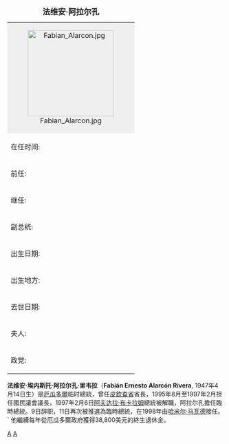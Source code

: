 {{noteTA
|1=zh:厄瓜多爾; zh-hans:厄瓜多尔; zh-hant:厄瓜多爾; zh-tw:厄瓜多;
}}
{| border="1" cellpadding="2" cellspacing="0" align="right" style="margin-left:1em"
|+ <span style="font-size:large;">'''法维安·阿拉尔孔'''</span>
|-
| style="background:#efefef;" align="center" colspan=2 |
[[File:Fabian_Alarcon.jpg|200px]]

|-
! align="left" | 在任时间:
| [[厄瓜多尔|厄瓜多尔]]临时總統<br />1997年2月6日–1997年2月9日<br />1997年2月11日–1998年8月10日
|-
! align="left" | 前任:
| [[阿夫达拉·布卡拉姆|阿夫达拉·布卡拉姆]]<br />[[罗莎莉亚·阿特亚加|罗莎莉亚·阿特亚加]]
|-
! align="left" | 继任:
| 罗莎莉亚·阿特亚加<br />[[哈米尔·马瓦德|哈米尔·马瓦德]]
|-
! align="left" | 副总统:
| 
|-
! align="left" | 出生日期:
| 1947年4月14日
|-
! align="left" | 出生地方:
| [[基多|基多]] 
|-
! align="left" | 去世日期:
| 
|-
! align="left" | 夫人:
| 无
|-
! align="left" | 政党:
| 阿爾法羅激進陣線
|}
'''法维安·埃内斯托·阿拉尔孔·里韦拉'''（'''Fabián Ernesto Alarcón Rivera''', 1947年4月14日生）是[[厄瓜多爾|厄瓜多爾]]临时總統，曾任[[皮欽查省|皮欽查省]]省長，1995年8月至1997年2月担任國民議會議長，1997年2月6日[[阿夫达拉·布卡拉姆|阿夫达拉·布卡拉姆]]總統被解職，阿拉尔孔擔任臨時總統。9日辞职，11日再次被推選為臨時總統，在1998年由[[哈米尔·马瓦德|哈米尔·马瓦德]]接任。`
他繼續每年從厄瓜多爾政府獲得38,800美元的終生退休金。

{{start box}}
{{succession box|[[阿夫达拉·布卡拉姆|阿夫达拉·布卡拉姆]]|[[哈米尔·马瓦德|哈米尔·马瓦德]]|[[厄瓜多尔总统|厄瓜多尔总统]]|1997年-1998年}}
{{end box}}

[[Category:1947年出生|A]]
[[Category:厄瓜多尔总统|A]]